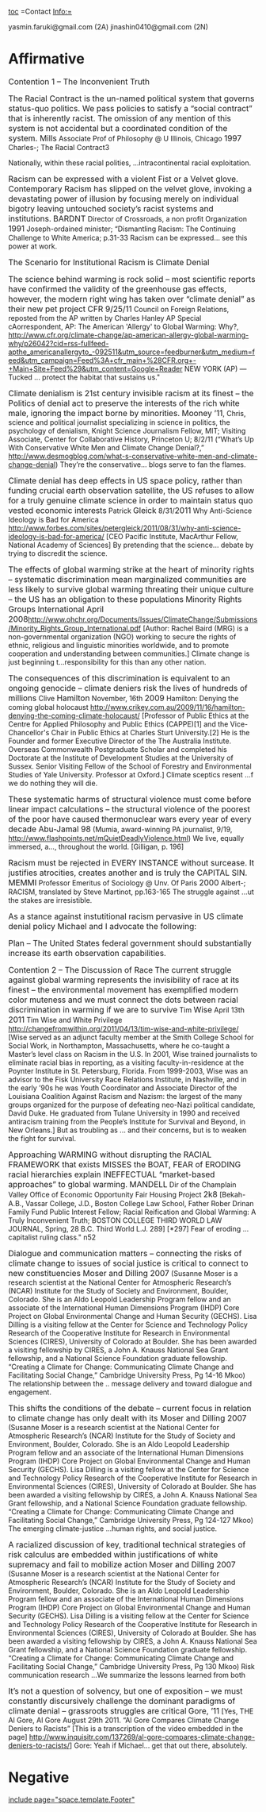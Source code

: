 [[toc]]
=Contact Info:= 

yasmin.faruki@gmail.com (2A)
jinashin0410@gmail.com (2N)

=Affirmative= 
<span style="background-color: #ffffff; font-size: 12pt;">Contention 1 – The Inconvenient Truth</span>

<span style="background-color: #ffffff; font-size: 12pt;">The Racial Contract is the un-named political system that governs status-quo politics. We pass policies to satisfy a “social contract” that is inherently racist. The omission of any mention of this system is not accidental but a coordinated condition of the system. </span>
<span style="background-color: #ffffff; font-size: 12pt;">Mills</span><span style="background-color: #ffffff;"> Associate Prof of Philosophy @ U Illinois, Chicago </span><span style="background-color: #ffffff; font-size: 12pt;">1997</span>
<span style="background-color: #ffffff;">Charles-; The Racial Contract3</span>

<span style="background-color: #ffffff;">Nationally, within these racial polities, ...intracontinental racial exploitation.</span>

<span style="background-color: #ffffff; font-size: 12pt;">Racism can be expressed with a violent Fist or a Velvet glove. Contemporary Racism has slipped on the velvet glove, invoking a devastating power of illusion by focusing merely on individual bigotry leaving untouched society’s racist systems and institutions.</span>
<span style="background-color: #ffffff; font-size: 12pt;">BARDNT</span><span style="background-color: #ffffff;"> Director of Crossroads, a non profit Organization </span><span style="background-color: #ffffff; font-size: 12pt;">1991</span>
<span style="background-color: #ffffff;">Joseph-ordained minister; “Dismantling Racism: The Continuing Challenge</span>
<span style="background-color: #ffffff;">to White America; p.31-33</span>
<span style="background-color: #ffffff;">Racism can be expressed... see this power at work.</span>

<span style="background-color: #ffffff; font-size: 12pt;">The Scenario for Institutional Racism is Climate Denial</span>

<span style="background-color: #ffffff; font-size: 12pt;">The science behind warming is rock solid – most scientific reports have confirmed the validity of the greenhouse gas effects, however, the modern right wing has taken over “climate denial” as their new pet project</span>
<span style="background-color: #ffffff; font-size: 12pt;">CFR 9/25/11</span><span style="background-color: #ffffff;"> Council on Foreign Relations, reposted from the AP written by Charles Hanley AP Special cAorrespondent, AP: The American 'Allergy' to Global Warming: Why?, [[http://www.cfr.org/climate-change/ap-american-allergy-global-warming-why/p26042?cid=rss-fullfeed-apthe_americanallergyto_-092511&utm_source=feedburner&utm_medium=feed&utm_campaign=Feed%3A+cfr_main+%28CFR.org+-+Main+Site+Feed%29&utm_content=Google+Reader]]</span>
<span style="background-color: #ffffff;">NEW YORK (AP) — Tucked ... protect the habitat that sustains us."</span>

<span style="background-color: #ffffff; font-size: 12pt;">Climate denialism is 21st century invisible racism at its finest – the Politics of denial act to preserve the interests of the rich white male, ignoring the impact borne by minorities.</span>
<span style="background-color: #ffffff; font-size: 12pt;">Mooney ’11</span><span style="background-color: #ffffff;">, Chris, science and political journalist specializing in science in politics, the psychology of denialism, Knight Science Journalism Fellow, MIT; Visiting Associate, Center for Collaborative History, Princeton U; 8/2/11 (“What’s Up With Conservative White Men and Climate Change Denial?,” [[http://www.desmogblog.com/what-s-conservative-white-men-and-climate-change-denial]])</span>
<span style="background-color: #ffffff;">They’re the conservative... blogs serve to fan the flames.</span>

<span style="background-color: #ffffff; font-size: 12pt;">Climate denial has deep effects in US space policy, rather than funding crucial earth observation satellite, the US refuses to allow for a truly genuine climate science in order to maintain status quo vested economic interests</span>
<span style="background-color: #ffffff;">Patrick </span><span style="background-color: #ffffff; font-size: 12pt;">Gleick</span><span style="background-color: #ffffff;"> 8/31/</span><span style="background-color: #ffffff; font-size: 12pt;">2011</span><span style="background-color: #ffffff;"> Why Anti-Science Ideology is Bad for America [[http://www.forbes.com/sites/petergleick/2011/08/31/why-anti-science-ideology-is-bad-for-america/]] [CEO Pacific Institute, MacArthur Fellow, National Academy of Sciences]</span>
<span style="background-color: #ffffff;">By pretending that the science... debate by trying to discredit the science.</span>

<span style="background-color: #ffffff; font-size: 12pt;">The effects of global warming strike at the heart of minority rights – systematic discrimination mean marginalized communities are less likely to survive global warming threating their unique culture – the US has an obligation to these populations</span>
<span style="background-color: #ffffff; font-size: 12pt;">Minority Rights Groups International April 2008</span><span style="background-color: #ffffff;">[[http://www.ohchr.org/Documents/Issues/ClimateChange/Submissions/Minority_Rights_Group_International.pdf]]</span>
<span style="background-color: #ffffff;">[Author: Rachel Baird (MRG) is a non-governmental organization (NGO) working to secure the rights of ethnic, religious and linguistic minorities worldwide, and to promote cooperation and understanding between communities.]</span>
<span style="background-color: #ffffff;">Climate change is just beginning t...responsibility for this than any other nation.</span>

<span style="background-color: #ffffff; font-size: 12pt;">The consequences of this discrimination is equivalent to an ongoing genocide – climate deniers risk the lives of hundreds of millions</span>
<span style="background-color: #ffffff;">Clive </span><span style="background-color: #ffffff; font-size: 12pt;">Hamilton</span><span style="background-color: #ffffff;"> November, 16th </span><span style="background-color: #ffffff; font-size: 12pt;">2009</span><span style="background-color: #ffffff;"> Hamilton: Denying the coming global holocaust [[http://www.crikey.com.au/2009/11/16/hamilton-denying-the-coming-climate-holocaust/]] [Professor of Public Ethics at the Centre for Applied Philosophy and Public Ethics (CAPPE)[1] and the Vice-Chancellor's Chair in Public Ethics at Charles Sturt University.[2] He is the Founder and former Executive Director of the The Australia Institute. Overseas Commonwealth Postgraduate Scholar and completed his Doctorate at the Institute of Development Studies at the University of Sussex. Senior Visiting Fellow of the School of Forestry and Environmental Studies of Yale University. Professor at Oxford.]</span>
<span style="background-color: #ffffff;">Climate sceptics resent ...f we do nothing they will die.</span>

<span style="background-color: #ffffff; font-size: 12pt;">These systematic harms of structural violence must come before linear impact calculations – the structural violence of the poorest of the poor have caused thermonuclear wars every year of every decade </span>
<span style="background-color: #ffffff; font-size: 12pt;">Abu-Jamal 98</span><span style="background-color: #ffffff;"> (Mumia, award-winning PA journalist, 9/19, [[http://www.flashpoints.net/mQuietDeadlyViolence.html]])</span>
<span style="background-color: #ffffff;">We live, equally immersed, a..., throughout the world. [Gilligan, p. 196]</span>

<span style="background-color: #ffffff; font-size: 12pt;">Racism must be rejected in EVERY INSTANCE without surcease. It justifies atrocities, creates another and is truly the CAPITAL SIN.</span>
<span style="background-color: #ffffff; font-size: 12pt;">MEMMI</span><span style="background-color: #ffffff;"> Professor Emeritus of Sociology @ Unv. Of Paris </span><span style="background-color: #ffffff; font-size: 12pt;">2000</span>
<span style="background-color: #ffffff;">Albert-; RACISM, translated by Steve Martinot, pp.163-165</span>
<span style="background-color: #ffffff;">The struggle against ...ut the stakes are irresistible.</span>

<span style="background-color: #ffffff; font-size: 12pt;">As a stance against instutitional racism pervasive in US climate denial policy Michael and I advocate the following: </span>

<span style="background-color: #ffffff; font-size: 12pt;">Plan – The United States federal government should substantially increase its earth observation capabilities. </span>

<span style="background-color: #ffffff; font-size: 12pt;">Contention 2 – The Discussion of Race</span>
<span style="background-color: #ffffff; font-size: 12pt;">The current struggle against global warming represents the invisibility of race at its finest – the environmental movement has exemplified modern color muteness and we must connect the dots between racial discrimination in warming if we are to survive</span>
<span style="background-color: #ffffff;">Tim </span><span style="background-color: #ffffff; font-size: 12pt;">Wise</span><span style="background-color: #ffffff;"> April 13th </span><span style="background-color: #ffffff; font-size: 12pt;">2011</span><span style="background-color: #ffffff;"> Tim Wise and White Privilege [[http://changefromwithin.org/2011/04/13/tim-wise-and-white-privilege/]] [Wise served as an adjunct faculty member at the Smith College School for Social Work, in Northampton, Massachusetts, where he co-taught a Master’s level class on Racism in the U.S. In 2001, Wise trained journalists to eliminate racial bias in reporting, as a visiting faculty-in-residence at the Poynter Institute in St. Petersburg, Florida. From 1999-2003, Wise was an advisor to the Fisk University Race Relations Institute, in Nashville, and in the early ’90s he was Youth Coordinator and Associate Director of the Louisiana Coalition Against Racism and Nazism: the largest of the many groups organized for the purpose of defeating neo-Nazi political candidate, David Duke. He graduated from Tulane University in 1990 and received antiracism training from the People’s Institute for Survival and Beyond, in New Orleans.]</span>
<span style="background-color: #ffffff;">But as troubling as ... and their concerns, but is to weaken the fight for survival.</span>

<span style="background-color: #ffffff; font-size: 12pt;">Approaching WARMING without disrupting the RACIAL FRAMEWORK that exists MISSES the BOAT, FEAR of ERODING racial hierarchies explain INEFFECTUAL “market-based approaches” to global warming.</span>
<span style="background-color: #ffffff; font-size: 12pt;">MANDELL</span><span style="background-color: #ffffff;"> Dir of the Champlain Valley Office of Economic Opportunity Fair Housing Project </span><span style="background-color: #ffffff; font-size: 12pt;">2k8</span><span style="background-color: #ffffff;"> [Bekah-A.B., Vassar College, J.D., Boston College Law School, Father Rober Drinan Family Fund Public Interest Fellow; Racial Reification and Global Warming: A Truly Inconvenient Truth; BOSTON COLLEGE THIRD WORLD LAW JOURNAL, Spring, 28 B.C. Third World L.J. 289]</span>
<span style="background-color: #ffffff;">[*297] Fear of eroding ... capitalist ruling class." n52</span>

<span style="background-color: #ffffff; font-size: 12pt;">Dialogue and communication matters – connecting the risks of climate change to issues of social justice is critical to connect to new constituencies </span>
<span style="background-color: #ffffff; font-size: 12pt;">Moser and Dilling 2007</span><span style="background-color: #ffffff;"> (Susanne Moser is a research scientist at the National Center for Atmospheric Research’s (NCAR) Institute for the Study of Society and Environment, Boulder, Colorado. She is an Aldo Leopold Leadership Program fellow and an associate of the International Human Dimensions Program (IHDP) Core Project on Global Environmental Change and Human Security (GECHS). Lisa Dilling is a visiting fellow at the Center for Science and Technology Policy Research of the Cooperative Institute for Research in Environmental Sciences (CIRES), University of Colorado at Boulder. She has been awarded a visiting fellowship by CIRES, a John A. Knauss National Sea Grant fellowship, and a National Science Foundation graduate fellowship. “Creating a Climate for Change: Communicating Climate Change and Facilitating Social Change,” Cambridge University Press, Pg 14-16 Mkoo)</span>
<span style="background-color: #ffffff;">The relationship between the .. message delivery and toward dialogue and engagement.</span>

<span style="background-color: #ffffff; font-size: 12pt;">This shifts the conditions of the debate – current focus in relation to climate change has only dealt with its </span>
<span style="background-color: #ffffff; font-size: 12pt;">Moser and Dilling 2007</span><span style="background-color: #ffffff;"> (Susanne Moser is a research scientist at the National Center for Atmospheric Research’s (NCAR) Institute for the Study of Society and Environment, Boulder, Colorado. She is an Aldo Leopold Leadership Program fellow and an associate of the International Human Dimensions Program (IHDP) Core Project on Global Environmental Change and Human Security (GECHS). Lisa Dilling is a visiting fellow at the Center for Science and Technology Policy Research of the Cooperative Institute for Research in Environmental Sciences (CIRES), University of Colorado at Boulder. She has been awarded a visiting fellowship by CIRES, a John A. Knauss National Sea Grant fellowship, and a National Science Foundation graduate fellowship. “Creating a Climate for Change: Communicating Climate Change and Facilitating Social Change,” Cambridge University Press, Pg 124-127 Mkoo)</span>
<span style="background-color: #ffffff;">The emerging climate-justice ...human rights, and social justice.</span>

<span style="background-color: #ffffff; font-size: 12pt;">A racialized discussion of key, traditional technical strategies of risk calculus are embedded within justifications of white supremacy and fail to mobilize action</span>
<span style="background-color: #ffffff; font-size: 12pt;">Moser and Dilling 2007</span><span style="background-color: #ffffff;"> (Susanne Moser is a research scientist at the National Center for Atmospheric Research’s (NCAR) Institute for the Study of Society and Environment, Boulder, Colorado. She is an Aldo Leopold Leadership Program fellow and an associate of the International Human Dimensions Program (IHDP) Core Project on Global Environmental Change and Human Security (GECHS). Lisa Dilling is a visiting fellow at the Center for Science and Technology Policy Research of the Cooperative Institute for Research in Environmental Sciences (CIRES), University of Colorado at Boulder. She has been awarded a visiting fellowship by CIRES, a John A. Knauss National Sea Grant fellowship, and a National Science Foundation graduate fellowship. “Creating a Climate for Change: Communicating Climate Change and Facilitating Social Change,” Cambridge University Press, Pg 130 Mkoo)</span>
<span style="background-color: #ffffff;">Risk communication research ...We summarize the lessons learned from both</span>

<span style="background-color: #ffffff; font-size: 12pt;">It’s not a question of solvency, but one of exposition – we must constantly discursively challenge the dominant paradigms of climate denial – grassroots struggles are critical</span>
<span style="background-color: #ffffff; font-size: 12pt;">Gore, ’11</span><span style="background-color: #ffffff;"> [Yes, THE Al Gore, Al Gore August 29th 2011. “Al Gore Compares Climate Change Deniers to Racists” [This is a transcription of the video embedded in the page] [[http://www.inquisitr.com/137269/al-gore-compares-climate-change-deniers-to-racists/]]]</span>
<span style="background-color: #ffffff;">Gore: Yeah if Michael... get that out there, absolutely.</span>
=Negative= 

[[include page="space.template.Footer"]]